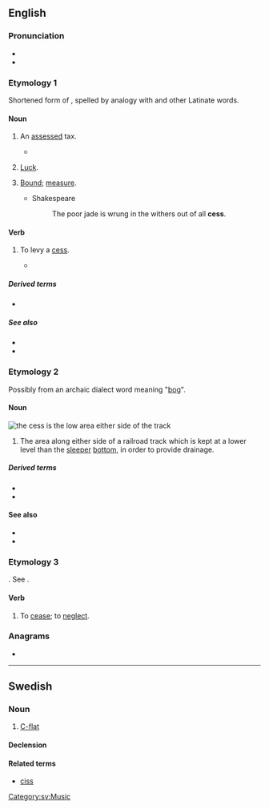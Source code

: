 {{also|ċess}}
==English==
{{wikipedia}}

===Pronunciation===
* {{IPA|/sɛs/|lang=en}}
* {{rhymes|ɛs|lang=en}}

===Etymology 1===
Shortened form of {{m|en|assess}}, spelled by analogy with {{m|en|census}} and other Latinate words.

====Noun====
{{en-noun|es}}

# {{lb|en|British|Ireland}} An [[assess]]ed tax.
#* {{quote-book|year=1596|author={{w|Edmund Spenser|Spenser}}|title={{w|A View of the Present State of Ireland}}|chapter=|edition=|url=http://books.google.com/books?id=1iFMAAAAcAAJ&pg=PA503|passage='''Cess''' is none other than that which you yourself called imposition...}}
# {{lb|en|British|Ireland|informal}} [[luck|Luck]].
# {{lb|en|obsolete}} [[bound|Bound]]; [[measure]].
#* Shakespeare
#*: The poor jade is wrung in the withers out of all '''cess'''.

====Verb====
{{en-verb|cesses|cessing|cessed}}

# {{lb|en|British|Ireland}} To levy a [[#Noun|cess]].
#* {{quote-book|year=1596|author={{w|Edmund Spenser|Spenser}}|title={{w|A View of the Present State of Ireland}}|chapter=|edition=|url=http://books.google.com/books?id=1iFMAAAAcAAJ&pg=PA517|passage=...according to the quantity thereof, we may '''cess''' the said rent and allowance issuing thereout.}}

=====Derived terms=====
* {{l|en|bad cess}}

=====See also=====
* {{l|en|cease}}
* {{l|en|cessation}}

===Etymology 2===
Possibly from an archaic dialect word meaning "[[bog]]".

====Noun====
[[File:Skagensbanen Bunken.jpg|thumb|right|the '''cess''' is the low area either side of the track]]
{{en-noun|es}}

# {{lb|en|rail transport}} The area along either side of a railroad track which is kept at a lower level than the [[sleeper]] [[bottom]], in order to provide drainage.

=====Derived terms=====
* {{l|en|cess path}}
* {{l|en|cess heave}}

====See also====
* {{l|en|cesspool}}
* {{l|en|cesspit}}

===Etymology 3===
{{der|en|fr|cesser}}. See {{m|en|cease}}.

====Verb====
{{en-verb|cesses|cessing|cessed}}

# {{lb|en|obsolete}} To [[cease]]; to [[neglect]].
#: {{rfquotek|Spenser}}

{{Webster 1913}}

===Anagrams===
* {{anagrams|en|a=cess|CSEs|ECSS|ESCs|secs|secs.}}

----

==Swedish==

===Noun===
{{sv-noun|n}}

# [[C-flat]]

====Declension====
{{sv-infl-noun-n-zero|genitive=}}

====Related terms====
* [[ciss]]

[[Category:sv:Music]]